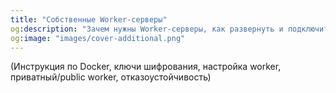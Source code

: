 ```yaml
---
title: "Собственные Worker-серверы"
og:description: "Зачем нужны Worker-серверы, как развернуть и подключить свой"
og:image: "images/cover-additional.png"
---
```


(Инструкция по Docker, ключи шифрования, настройка worker, приватный/public worker, отказоустойчивость)

